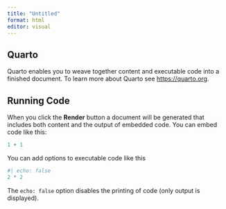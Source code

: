 ```yaml
---
title: "Untitled"
format: html
editor: visual
---
```


## Quarto

Quarto enables you to weave together content and executable code into a finished document.
To learn more about Quarto see <https://quarto.org>.

## Running Code

When you click the **Render** button a document will be generated that includes both content and the output of embedded code.
You can embed code like this:

```r
1 + 1
```

You can add options to executable code like this

```r
#| echo: false
2 * 2
```

The `echo: false` option disables the printing of code (only output is displayed).
